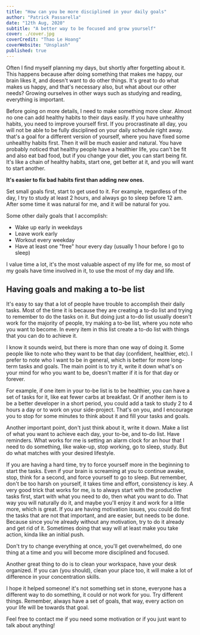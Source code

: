 ```yaml
---
title: "How can you be more disciplined in your daily goals"
author: "Patrick Passarella"
date: "12th Aug, 2020"
subtitle: "A better way to be focused and grow yourself"
cover: ./cover.jpg
coverCredit: "Thao Le Hoang"
coverWebsite: "Unsplash"
published: true
---
```


Often I find myself planning my days, but shortly after forgetting about it. This happens because after doing something that makes me happy, our brain likes it, and doesn't want to do other things. It's great to do what makes us happy, and that's necessary also, but what about our other needs? Growing ourselves in other ways such as studying and reading, everything is important.

Before going on more details, I need to make something more clear. Almost no one can add healthy habits to their days easily. If you have unhealthy habits, you need to improve yourself first. If you procrastinate all day, you will not be able to be fully disciplined on your daily schedule right away. that's a goal for a different version of yourself, where you have fixed some unhealthy habits first. Then it will be much easier and natural. You have probably noticed that healthy people have a healthier life, you can't be fit and also eat bad food, but if you change your diet, you can start being fit. It's like a chain of healthy habits, start one, get better at it, and you will want to start another.

**It's easier to fix bad habits first than adding new ones.**

Set small goals first, start to get used to it. For example, regardless of the day, I try to study at least 2 hours, and always go to sleep before 12 am. After some time it was natural for me, and it will be natural for you.

Some other daily goals that I accomplish:

- Wake up early in weekdays
- Leave work early
- Workout every weekday
- Have at least one "free" hour every day (usually 1 hour before I go to sleep)

I value time a lot, it's the most valuable aspect of my life for me, so most of my goals have time involved in it, to use the most of my day and life.

## Having goals and making a to-be list

It's easy to say that a lot of people have trouble to accomplish their daily tasks. Most of the time it is because they are creating a to-do list and trying to remember to do the tasks on it. But doing just a to-do list usually doesn't work for the majority of people, try making a to-be list, where you note who you want to become. In every item in this list create a to-do list with things that you can do to achieve it.

I know it sounds weird, but there is more than one way of doing it. Some people like to note who they want to be that day (confident, healthier, etc). I prefer to note who I want to be in general, which is better for more long-term tasks and goals. The main point is to try it, write it down what's on your mind for who you want to be, doesn't matter if it is for that day or forever.

For example, if one item in your to-be list is to be healthier, you can have a set of tasks for it, like eat fewer carbs at breakfast. Or if another item is to be a better developer in a short period, you could add a task to study 2 to 4 hours a day or to work on your side-project. That's on you, and I encourage you to stop for some minutes to think about it and fill your tasks and goals.

Another important point, don't just think about it, write it down. Make a list of what you want to achieve each day, your to-be, and to-do list. Have reminders. What works for me is setting an alarm clock for an hour that I need to do something, like wake-up, stop working, go to sleep, study. But do what matches with your desired lifestyle.

If you are having a hard time, try to force yourself more in the beginning to start the tasks. Even if your brain is screaming at you to continue awake, stop, think for a second, and force yourself to go to sleep. But remember, don't be too harsh on yourself, it takes time and effort, consistency is key. A very good trick that works for me, is to always start with the productive tasks first, start with what you need to do, then what you want to do. That way you will naturally do it, and maybe you'll enjoy it and work for a little more, which is great. If you are having motivation issues, you could do first the tasks that are not that important, and are easier, but needs to be done. Because since you're already without any motivation, try to do it already and get rid of it. Sometimes doing that way will at least make you take action, kinda like an initial push.

Don't try to change everything at once, you'll get overwhelmed, do one thing at a time and you will become more disciplined and focused.

Another great thing to do is to clean your workspace, have your desk organized. If you can (you should), clean your place too, it will make a lot of difference in your concentration skills.

I hope it helped someone! it's not something set in stone, everyone has a different way to do something, it could or not work for you. Try different things. Remember, always have a set of goals, that way, every action on your life will be towards that goal.

Feel free to contact me if you need some motivation or if you just want to talk about anything!